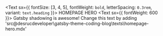 <Text sx={{ fontSize: [3, 4, 5], fontWeight: `bold`, letterSpacing: `0.3rem`, variant: `text.heading` }}>
  HOMEPAGE HERO
</Text>
<Text sx={{ fontWeight: 600 }}>
  Gatsby shadowing is awesome! Change this text by adding 'src\@desrucdeveloper\gatsby-theme-coding-blog\texts\homepage-hero.mdx'
</Text>